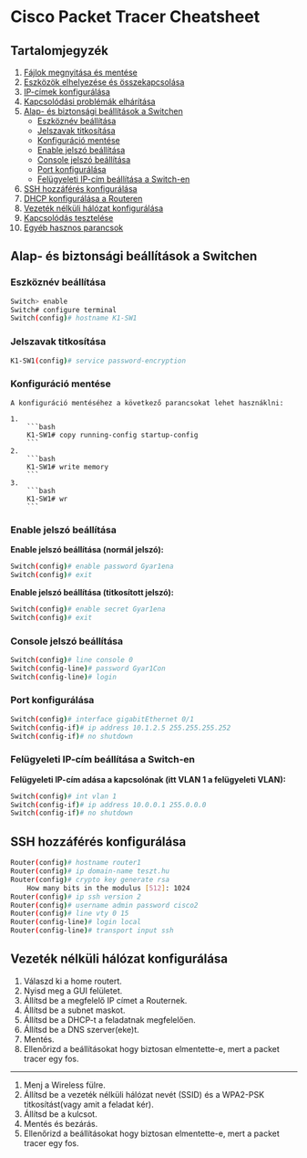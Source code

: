 # Cisco Packet Tracer Cheatsheet

## Tartalomjegyzék
1. [Fájlok megnyitása és mentése](#fájlok-megnyitása-és-mentése)
2. [Eszközök elhelyezése és összekapcsolása](#eszközök-elhelyezése-és-összekapcsolása)
3. [IP-címek konfigurálása](#ip-címek-konfigurálása)
4. [Kapcsolódási problémák elhárítása](#kapcsolódási-problémák-elhárítása)
5. [Alap- és biztonsági beállítások a Switchen](#alap-és-biztonsági-beállítások-a-switchen)
    - [Eszköznév beállítása](#eszköznév-beállítása)
    - [Jelszavak titkosítása](#jelszavak-titkosítása)
    - [Konfiguráció mentése](#konfiguráció-mentése)
    - [Enable jelszó beállítása](#enable-jelszó-beállítása)
    - [Console jelszó beállítása](#console-jelszó-beállítása)
    - [Port konfigurálása](#port-konfigurálása)
    - [Felügyeleti IP-cím beállítása a Switch-en](#felügyeleti-ip-cím-beállítása-a-switch-en)
6. [SSH hozzáférés konfigurálása](#ssh-hozzáférés-konfigurálása)
7. [DHCP konfigurálása a Routeren](#dhcp-konfigurálása-a-routeren)
8. [Vezeték nélküli hálózat konfigurálása](#vezeték-nélküli-hálózat-konfigurálása)
9. [Kapcsolódás tesztelése](#kapcsolódás-tesztelése)
10. [Egyéb hasznos parancsok](#egyéb-hasznos-parancsok)

## Alap- és biztonsági beállítások a Switchen
### Eszköznév beállítása
```bash
Switch> enable
Switch# configure terminal
Switch(config)# hostname K1-SW1
```

### Jelszavak titkosítása
```bash
K1-SW1(config)# service password-encryption
```

### Konfiguráció mentése
    A konfiguráció mentéséhez a következő parancsokat lehet hasznáklni:

    1. 
        ```bash
        K1-SW1# copy running-config startup-config
        ```
    2. 
        ```bash
        K1-SW1# write memory
        ```
    3. 
        ```bash
        K1-SW1# wr
        ```

### Enable jelszó beállítása
**Enable jelszó beállítása (normál jelszó):**
```bash
Switch(config)# enable password Gyar1ena
Switch(config)# exit
```

**Enable jelszó beállítása (titkosított jelszó):**
```bash
Switch(config)# enable secret Gyar1ena
Switch(config)# exit
```

### Console jelszó beállítása
```bash
Switch(config)# line console 0
Switch(config-line)# password Gyar1Con
Switch(config-line)# login
```

### Port konfigurálása
```bash
Switch(config)# interface gigabitEthernet 0/1
Switch(config-if)# ip address 10.1.2.5 255.255.255.252
Switch(config-if)# no shutdown
```

### Felügyeleti IP-cím beállítása a Switch-en
**Felügyeleti IP-cím adása a kapcsolónak (itt VLAN 1 a felügyeleti VLAN):**
```bash
Switch(config)# int vlan 1
Switch(config-if)# ip address 10.0.0.1 255.0.0.0
Switch(config-if)# no shutdown
```

## SSH hozzáférés konfigurálása
```bash
Router(config)# hostname router1
Router(config)# ip domain-name teszt.hu
Router(config)# crypto key generate rsa
    How many bits in the modulus [512]: 1024
Router(config)# ip ssh version 2
Router(config)# username admin password cisco2
Router(config)# line vty 0 15
Router(config-line)# login local
Router(config-line)# transport input ssh
```

## Vezeték nélküli hálózat konfigurálása
1. Válaszd ki a home routert.
2. Nyisd meg a GUI felületet.
3. Állítsd be a megfelelő IP címet a Routernek.
4. Állítsd be a subnet maskot.
5. Állítsd be a DHCP-t a feladatnak megfelelően.
6. Állítsd be a DNS szerver(eke)t.
6. Mentés.
7. Ellenőrizd a beállításokat hogy biztosan elmentette-e, mert a packet tracer egy fos.

___________
1. Menj a Wireless fülre.
2. Állítsd be a vezeték nélküli hálózat nevét (SSID) és a WPA2-PSK titkosítást(vagy amit a feladat kér).
3. Állítsd be a kulcsot.
4. Mentés és bezárás.
5. Ellenőrizd a beállításokat hogy biztosan elmentette-e, mert a packet tracer egy fos.